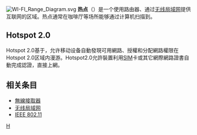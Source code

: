 {{expand|time=2016-09-23T08:42:25+00:00}}
{{unreferenced|time=2013-08-30T04:05:33+00:00}}
{{noteTA
|G1=IT
}}
[[File:WI-FI_Range_Diagram.svg|thumb]]
'''热点'''（{{lang-en|'''Hotspot'''}}）是一个使用路由器、通过[[无线局域网|无线局域网]]提供互联网的区域。热点通常在咖啡厅等场所能够通过计算机扫描到。

== Hotspot 2.0 ==
Hotspot 2.0基于{{le|IEEE 802.11u|IEEE 802.11u}}，允许移动设备自動發現可用網路、授權和分配網路權限在Hotspot 2.0区域内漫游。Hotspot2.0允許裝置利用[[SIM|SIM]]卡或其它網際網路證書自動完成認證，直接上網。

== 相关条目 ==
* [[無線接取器|無線接取器]]
* [[无线局域网|无线局域网]]
* [[IEEE_802.11|IEEE 802.11]]
{{network-stub}}
[[Category:Wi-Fi|H]]
